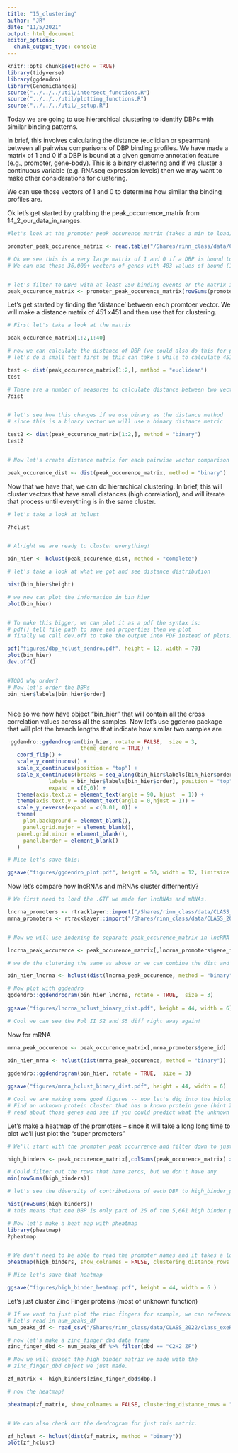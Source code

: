 ```yaml
---
title: "15_clustering"
author: "JR"
date: "11/5/2021"
output: html_document
editor_options: 
  chunk_output_type: console
---
```



```r
knitr::opts_chunk$set(echo = TRUE)
library(tidyverse)
library(ggdendro)
library(GenomicRanges)
source("../../../util/intersect_functions.R")
source("../../../util/plotting_functions.R")
source("../../../util/_setup.R")
```

Today we are going to use hierarchical clustering to identify DBPs with similar binding patterns.

In brief, this involves calculating the distance (euclidian or spearman) between all pairwise 
comparisons of DBP binding profiles. We have made a matrix of 1 and 0 if a DBP is bound at a 
given genome annotation feature (e.g., promoter, gene-body). This is a binary clustering and 
if we cluster a continuous variable (e.g. RNAseq expression levels) then we may want to make 
other considerations for clustering.

We can use those vectors of 1 and 0 to determine how similar the binding profiles are.

Ok let's get started by grabbing the peak_occurrence_matrix from 14_2_our_data_in_ranges.
```r

#let's look at the promoter peak occurence matrix (takes a min to load)

promoter_peak_occurence_matrix <- read.table("/Shares/rinn_class/data/CLASS_2022/class_exeRcises/analysis/13_ChIP_peak_features/lncrna_mrna_promoter_peak_occurence_matrix.tsv")

# Ok we see this is a very large matrix of 1 and 0 if a DBP is bound to a promoter.
# We can use these 36,000+ vectors of genes with 483 values of bound (1) or unbound (0)


# let's filter to DBPs with at least 250 binding events or the matrix is a bit sparse.
peak_occurence_matrix <- promoter_peak_occurence_matrix[rowSums(promoter_peak_occurence_matrix) > 250, ]

```

Let's get started by finding the 'distance' between each promtoer vector.
We will make a distance matrix of 451 x451 and then use that for clustering.
```r

# First let's take a look at the matrix

peak_occurence_matrix[1:2,1:40]

# now we can calculate the distance of DBP (we could also do this for promoters)
# let's do a small test first as this can take a while to calculate 451x451!

test <- dist(peak_occurence_matrix[1:2,], method = "euclidean")
test

# There are a number of measures to calculate distance between two vectors and we can check those out in the documentation.
?dist


# let's see how this changes if we use binary as the distance method
# since this is a binary vector we will use a binary distance metric

test2 <- dist(peak_occurence_matrix[1:2,], method = "binary")
test2


# Now let's create distance matrix for each pairwise vector comparison for the whole matrix now.

peak_occurence_dist <- dist(peak_occurence_matrix, method = "binary")

```

Now that we have that, we can do hierarchical clustering. In brief, this will cluster 
vectors that have small distances (high correlation), and will iterate that process until
everything is in the same cluster.
```R
# let's take a look at hclust

?hclust


# Alright we are ready to cluster everything!

bin_hier <- hclust(peak_occurence_dist, method = "complete")

# let's take a look at what we got and see distance distribution

hist(bin_hier$height)

# we now can plot the information in bin_hier
plot(bin_hier)


# To make this bigger, we can plot it as a pdf the syntax is:
# pdf() tell file path to save and properties then we plot
# finally we call dev.off to take the output into PDF instead of plots.

pdf("figures/dbp_hclust_dendro.pdf", height = 12, width = 70)
plot(bin_hier)
dev.off()


#TODO why order?
# Now let's order the DBPs 
bin_hier$labels[bin_hier$order]



```


Nice so we now have object "bin_hier" that will contain all the cross correlation values across all the samples. 
Now let's use ggdenro package that will plot the branch lengths that indicate how similar two samples are 
```r

 ggdendro::ggdendrogram(bin_hier, rotate = FALSE,  size = 3, 
                       theme_dendro = TRUE) +
   coord_flip() +
   scale_y_continuous() +
   scale_x_continuous(position = "top") +
   scale_x_continuous(breaks = seq_along(bin_hier$labels[bin_hier$order]),
             labels = bin_hier$labels[bin_hier$order], position = "top",
             expand = c(0,0)) +
   theme(axis.text.x = element_text(angle = 90, hjust  = 1)) + 
   theme(axis.text.y = element_text(angle = 0,hjust = 1)) +
   scale_y_reverse(expand = c(0.01, 0)) +
   theme(
     plot.background = element_blank(),
     panel.grid.major = element_blank(),
   panel.grid.minor = element_blank(),
     panel.border = element_blank()
   )

# Nice let's save this:

ggsave("figures/ggdendro_plot.pdf", height = 50, width = 12, limitsize = F)

```

Now let's compare how lncRNAs and mRNAs cluster differnently?
```r

# We first need to load the .GTF we made for lncRNAs and mRNAs.

lncrna_promoters <- rtracklayer::import("/Shares/rinn_class/data/CLASS_2022/data/genome_features/lncrna_promoters.gtf")
mrna_promoters <- rtracklayer::import("/Shares/rinn_class/data/CLASS_2022/data/genome_features/mrna_promoters.gtf")


# Now we will use indexing to separate peak_occurence_matrix in lncRNA and mRNA.

lncrna_peak_occurence <- peak_occurence_matrix[,lncrna_promoters$gene_id]

# we do the clutering the same as above or we can combine the dist and hclust:

bin_hier_lncrna <- hclust(dist(lncrna_peak_occurence, method = "binary"))

# Now plot with ggdendro
ggdendro::ggdendrogram(bin_hier_lncrna, rotate = TRUE,  size = 3)
 
ggsave("figures/lncrna_hclust_binary_dist.pdf", height = 44, width = 6)

# Cool we can see the Pol II S2 and S5 diff right away again!

```

Now for mRNA

```R

mrna_peak_occurence <- peak_occurence_matrix[,mrna_promoters$gene_id]

bin_hier_mrna <- hclust(dist(mrna_peak_occurence, method = "binary"))
 
ggdendro::ggdendrogram(bin_hier, rotate = TRUE,  size = 3)

ggsave("figures/mrna_hclust_binary_dist.pdf", height = 44, width = 6)

# Cool we are making some good figures -- now let's dig into the biology
# Find an unknown protein cluster that has a known protein gene (hint ZNF)
# read about those genes and see if you could predict what the unknown gene is doing.

```


Let's make a heatmap of the promoters -- since it will take a long long time to plot we'll just plot the "super promoters"
```r

# We'll start with the promoter peak occurrence and filter down to just those that have high numbers of dbps

high_binders <- peak_occurence_matrix[,colSums(peak_occurence_matrix) > 300]

# Could filter out the rows that have zeros, but we don't have any
min(rowSums(high_binders))

# let's see the diversity of contributions of each DBP to high_binder_promoters

hist(rowSums(high_binders))
# this means that one DBP is only part of 26 of the 5,661 high binder promoters

# Now let's make a heat map with pheatmap 
library(pheatmap)
?pheatmap


# We don't need to be able to read the promoter names and it takes a long time to plot those.
pheatmap(high_binders, show_colnames = FALSE, clustering_distance_rows = "binary", clustering_distance_cols = "binary")

# Nice let's save that heatmap 

ggsave("figures/high_binder_heatmap.pdf", height = 44, width = 6 )

```


Let's just cluster Zinc Finger proteins (most of unknown function)
```R

# If we want to just plot the zinc fingers for example, we can reference the num_peaks_df 
# Let's read in num_peaks_df
num_peaks_df <- read_csv("/Shares/rinn_class/data/CLASS_2022/class_exeRcises/analysis/13_ChIP_peak_features/num_peaks_df.csv")

# now let's make a zinc_finger_dbd data frame
zinc_finger_dbd <- num_peaks_df %>% filter(dbd == "C2H2 ZF")

# Now we will subset the high binder matrix we made with the
# zinc_finger_dbd object we just made.

zf_matrix <- high_binders[zinc_finger_dbd$dbp,] 

# now the heatmap!

pheatmap(zf_matrix, show_colnames = FALSE, clustering_distance_rows = "binary", clustering_distance_cols = "binary")


# We can also check out the dendrogram for just this matrix.

zf_hclust <- hclust(dist(zf_matrix, method = "binary"))
plot(zf_hclust)
```

